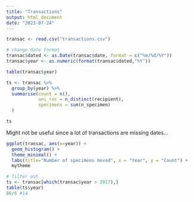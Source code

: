 ```yaml
---
title: "Transactions"
output: html_document
date: "2023-07-24"
---
```


```r
transac <- read.csv("transactions.csv")

# change date format
transac$dated <- as.Date(transac$date, format = c("%m/%d/%Y"))
transac$year <- as.numeric(format(transac$dated,"%Y"))

table(transac$year)

ts <- transac %>%                              
  group_by(year) %>%
  summarise(count = n(),
            uni_rec = n_distinct(recipient),
            specimens = sum(n_specimen)
  )

ts
```

Might not be useful since a lot of transactions are missing dates... 

```r
ggplot(transac, aes(x=year)) +
  geom_histogram() +
  theme_minimal() +
  labs(title="Number of specimens moved", x = "Year", y = "Count") +
  mytheme
```
```r
# filter out 
ts <- transac[which(transac$year > 2017),]
table(ts$year)
86/6 #14
```

